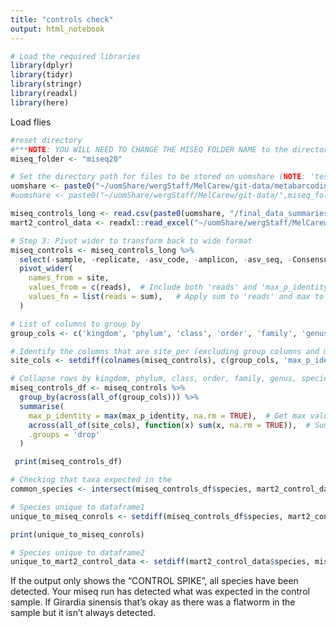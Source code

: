 ```yaml
---
title: "controls check"
output: html_notebook
---
```


```r
# Load the required libraries
library(dplyr)
library(tidyr)
library(stringr)
library(readxl)
library(here)
```

Load flies



```r
#reset directory 
#***NOTE: YOU WILL NEED TO CHANGE THE MISEQ FOLDER NAME to the directory you are working in****
miseq_folder <- "miseq20"

# Set the directory path for files to be stored on uomshare (NOTE: 'test' will need to be change to your miseq folder name)
uomshare <- paste0("~/uomShare/wergStaff/MelCarew/git-data/metabarcoding_workflow/",miseq_folder,"/metabarcoding_workflow/")
#uomshare <- paste0("~/uomShare/wergStaff/MelCarew/git-data/",miseq_folder,"/metabarcoding_workflow/")

miseq_controls_long <- read.csv(paste0(uomshare, "/final_data_summaries/", miseq_folder,"_CONTROLS_long_format_05_09_2024.csv")) 
mart2_control_data <- readxl::read_excel("~/uomShare/wergStaff/MelCarew/git-data/metabarcoding_workflow/MAR2_metabarcoding_control_site.xlsx")
```



```r
# Step 3: Pivot wider to transform back to wide format
miseq_controls <- miseq_controls_long %>%
  select(-sample, -replicate, -asv_code, -amplicon, -asv_seq, -Consensus, -threshold) %>%
  pivot_wider(
    names_from = site,
    values_from = c(reads),  # Include both 'reads' and 'max_p_identity'
    values_fn = list(reads = sum),   # Apply sum to 'reads' and max to 'max_p_identity'
  )

# List of columns to group by
group_cols <- c('kingdom', 'phylum', 'class', 'order', 'family', 'genus', 'species')

# Identify the columns that are site_per (excluding group columns and max_p_identity)
site_cols <- setdiff(colnames(miseq_controls), c(group_cols, 'max_p_identity'))

# Collapse rows by kingdom, phylum, class, order, family, genus, species
miseq_controls_df <- miseq_controls %>%
  group_by(across(all_of(group_cols))) %>%
  summarise(
    max_p_identity = max(max_p_identity, na.rm = TRUE),  # Get max value of max_p_identity
    across(all_of(site_cols), function(x) sum(x, na.rm = TRUE)),  # Sum the values for the site_per columns
    .groups = 'drop'
  )

 print(miseq_controls_df)

```


```r
# Checking that taxa expected in the 
common_species <- intersect(miseq_controls_df$species, mart2_control_data$species)

# Species unique to dataframe1
unique_to_miseq_conrols <- setdiff(miseq_controls_df$species, mart2_control_data$species)

print(unique_to_miseq_conrols)                                   

# Species unique to dataframe2
unique_to_mart2_control_data <- setdiff(mart2_control_data$species, miseq_controls_df$species)
```
If the output only shows the "CONTROL SPIKE", all species have been detected. Your miseq run has detected what was expected in the control sample. If Girardia sinensis that's okay as there was a flatworm in the sample but it isn't always detected.

